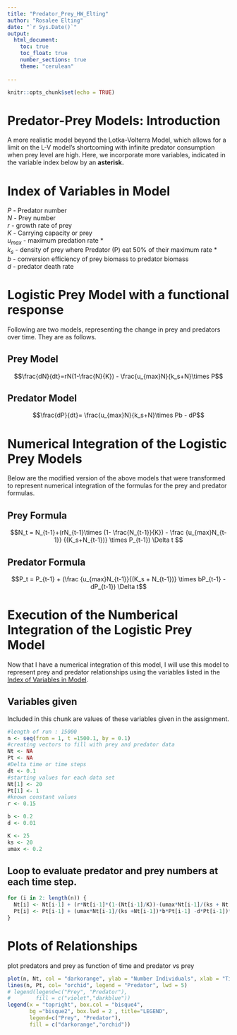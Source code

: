 ```yaml
---
title: "Predator_Prey_HW_Elting"
author: "Rosalee Elting"
date: "`r Sys.Date()`"
output: 
  html_document: 
    toc: true
    toc_float: true
    number_sections: true
    theme: "cerulean"
    
---
```


```r
knitr::opts_chunk$set(echo = TRUE)
```

# Predator-Prey Models: Introduction 
A more realistic model beyond the Lotka-Volterra Model, which allows for a limit on the L-V model's shortcoming with infinite predator consumption when prey level are high. Here, we incorporate more variables, indicated in the variable index below by an **asterisk.** 

# Index of Variables in Model 

$P$ - Predator number\
$N$ - Prey number\
$r$ - growth rate of prey\
$K$ - Carrying capacity or prey\
$u_{max}$ - maximum predation rate * \
$k_s$ - density of prey where Predator (P) eat 50% of their maximum rate * \
$b$ - conversion efficiency of prey biomass to predator biomass\
$d$ - predator death rate\


# Logistic Prey Model with a functional response 
Following are two models, representing the change in prey and predators over time. They are as follows. 

## Prey Model 
$$\frac{dN}{dt}=rN(1-\frac{N}{K}) - \frac{u_{max}N}{k_s+N}\times P$$

## Predator Model 
$$\frac{dP}{dt}= \frac{u_{max}N}{k_s+N}\times Pb - dP$$

# Numerical Integration of the Logistic Prey Models 

Below are the modified version of the above models that were transformed to represent numerical integration of the formulas for the prey and predator formulas. 

## Prey Formula 

$$N_t = N_{t-1}+(rN_{t-1}\times (1- \frac{N_{t-1}}{K}) - \frac {u_{max}N_{t-1}} {(K_s+N_{t-1})} \times P_{t-1}) \Delta t  $$


## Predator Formula

$$P_t = P_{t-1} + (\frac {u_{max}N_{t-1}}{(K_s + N_{t-1})} \times bP_{t-1} - dP_{t-1}) \Delta t$$

# Execution of the Numberical Integration of the Logistic Prey Model 
Now that I have a numerical integration of this model, I will use this model to represent prey and predator relationships using the variables listed in the [Index of Variables in Model]. 

## Variables given 
Included in this chunk are values of these variables given in the assignment. 

```r
#length of run : 15000
n <- seq(from = 1, t =1500.1, by = 0.1)
#creating vectors to fill with prey and predator data
Nt <- NA
Pt <- NA
#Delta time or time steps
dt <- 0.1
#starting values for each data set 
Nt[1] <- 20 
Pt[1] <- 1
#known constant values
r <- 0.15 

b <- 0.2
d <- 0.01

K <- 25
ks <- 20 
umax <- 0.2
```


## Loop to evaluate predator and prey numbers at each time step. 
```r
for (i in 2: length(n)) {
  Nt[i] <- Nt[i-1] + (r*Nt[i-1]*(1-(Nt[i-1]/K))-(umax*Nt[i-1]/(ks + Nt[i-1]))*Pt[i-1])*(n[i]-n[i-1])
  Pt[i] <- Pt[i-1] + (umax*Nt[i-1]/(ks +Nt[i-1])*b*Pt[i-1] -d*Pt[i-1])*(n[i]-n[i-1])
}
```


# Plots of Relationships 
plot predators and prey as function of time 
and predator vs prey 
```r
plot(n, Nt, col = "darkorange", ylab = "Number Individuals", xlab = "Time", cex= 0.25)
lines(n, Pt, col= "orchid", legend = "Predator", lwd = 5)
# legend(legend=c("Prey", "Predator"), 
#        fill = c("violet","darkblue"))
legend(x = "topright", box.col = "bisque4",
       bg ="bisque2", box.lwd = 2 , title="LEGEND", 
       legend=c("Prey", "Predator"), 
       fill = c("darkorange","orchid"))
```

